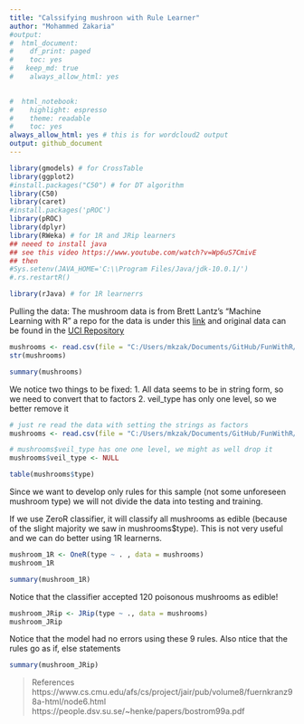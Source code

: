 ```yaml
---
title: "Calssifying mushroon with Rule Learner"
author: "Mohammed Zakaria"
#output:
#  html_document:
#    df_print: paged
#    toc: yes
#   keep_md: true
#    always_allow_html: yes

  
#  html_notebook:
#    highlight: espresso
#    theme: readable
#    toc: yes
always_allow_html: yes # this is for wordcloud2 output
output: github_document
---
```




```r
library(gmodels) # for CrossTable
library(ggplot2)
#install.packages("C50") # for DT algorithm
library(C50)
library(caret)
#install.packages('pROC')
library(pROC)
library(dplyr)
library(RWeka) # for 1R and JRip learners
## neeed to install java
## see this video https://www.youtube.com/watch?v=Wp6uS7CmivE
## then 
#Sys.setenv(JAVA_HOME='C:\\Program Files/Java/jdk-10.0.1/')
#.rs.restartR()

library(rJava) # for 1R learnerrs
```


Pulling the data: The mushroom data is from Brett Lantz's "Machine Learning with R" a repo for the data is under this [link](https://github.com/mzakariaCERN/Machine-Learning-with-R-datasets/blob/master/mushrooms.csv) and original data can be found in the [UCI Repository](https://archive.ics.uci.edu/ml)


```r
mushrooms <- read.csv(file = "C:/Users/mkzak/Documents/GitHub/FunWithR/FunWithR/4_RL/Data/mushrooms.csv", stringsAsFactors = FALSE)
str(mushrooms)

summary(mushrooms)
```

We notice two things to be fixed:
1. All data seems to be in string form, so we need to convert that to factors
2. veil_type has only one level, so we better remove it

```r
# just re read the data with setting the strings as factors
mushrooms <- read.csv(file = "C:/Users/mkzak/Documents/GitHub/FunWithR/FunWithR/4_RL/Data/mushrooms.csv")

# mushrooms$veil_type has one one level, we might as well drop it
mushrooms$veil_type <- NULL

```




```r
table(mushrooms$type)
```

Since we want to develop only rules for this sample (not some unforeseen mushroom type) we will not divide the data into testing and training. 

If we use ZeroR classifier, it will classify all mushrooms as edible (because of the slight majority we saw in mushrooms$type). This is not very useful and we can do better using 1R learnerns. 


```r
mushroom_1R <- OneR(type ~ . , data = mushrooms)
mushroom_1R
```

```r
summary(mushroom_1R)
```
 Notice that the classifier accepted 120 poisonous mushrooms as edible! 

```r
mushroom_JRip <- JRip(type ~ ., data = mushrooms)
mushroom_JRip
```

Notice that the model had no errors using these 9 rules. Also ntice that the rules go as if, else statements

```r
summary(mushroom_JRip)
```

>References
>https://www.cs.cmu.edu/afs/cs/project/jair/pub/volume8/fuernkranz98a-html/node6.html
>https://people.dsv.su.se/~henke/papers/bostrom99a.pdf